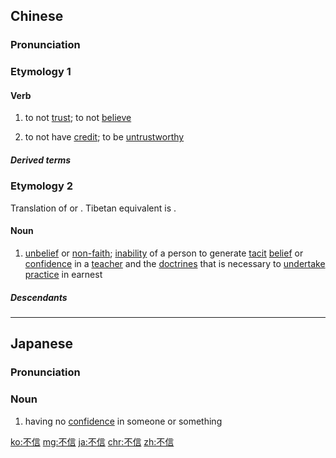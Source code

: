 ==Chinese==
{{zh-forms}}

===Pronunciation===
{{zh-pron
|m=不xìn
|c=bat1 seon3
|cat=v,n
}}

===Etymology 1===

====Verb====
{{zh-verb}}

# to not [[trust]]; to not [[believe]]
# {{lb|zh|literary}} to not have [[credit]]; to be [[untrustworthy]]

=====Derived terms=====
{{zh-der|賞罰不信|言而不信|美言不信|無徵不信}}

===Etymology 2===
Translation of {{der|zh|sa|अश्रद्ध्य||unbelief}} or {{der|zh|pi|asaddha||not believing}}. Tibetan equivalent is {{m|bo|མ་དད་པ}}.

====Noun====
{{zh-noun}}

# {{lb|zh|Buddhism}} [[unbelief]] or [[non-]][[faith]]; [[inability]] of a person to generate [[tacit]] [[belief]] or [[confidence]] in a [[teacher]] and the [[doctrine]]s that is necessary to [[undertake]] [[practice]] in earnest

=====Descendants=====
{{CJKV||ふしん|불신|bất tín}}

----

==Japanese==
{{ja-kanjitab|ふ|しん|yomi=on}}

===Pronunciation===
{{ja-pron|yomi=on|ふしん}}

===Noun===
{{ja-noun|ふしん}}

# having no [[confidence]] in someone or something

[[ko:不信]]
[[mg:不信]]
[[ja:不信]]
[[chr:不信]]
[[zh:不信]]